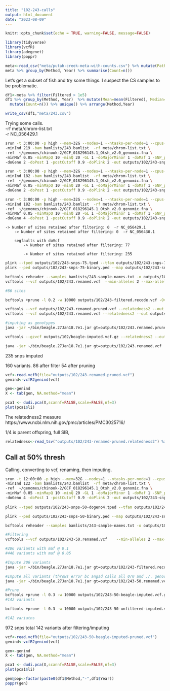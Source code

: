 ```yaml
---
title: "102-243-calls"
output: html_document
date: "2023-08-09"
---
```


```r
knitr::opts_chunk$set(echo = TRUE, warning=FALSE, message=FALSE)
```


```r
library(tidyverse)
library(vcfR)
library(adegenet)
library(poppr)
```


```r
meta<-read_csv("meta/putah-creek-meta-with-counts.csv") %>% mutate(Path=paste0("data/split/",SampleName,".sort.flt.bam"))
meta %>% group_by(Method, Year) %>% summarise(Count=n())
```


Let's get a subset of fish and try some things. I suspect the CS samples to be problematic.    

```r
df1<-meta %>% filter(Filtered > 1e5) 
df1 %>% group_by(Method, Year)  %>% mutate(Mean=mean(Filtered), Median=median(Filtered), Max=max(Filtered)) %>% select(Method, Year, Mean, Median, Max) %>%
  mutate(Count=n()) %>% unique() %>% arrange(Method,Year)

write_csv(df1,"meta/243.csv")
```

Trying some calls.    
-rf meta/chrom-list.txt     
-r NC_056429.1


```sh
srun -t 3:00:00 -p high --mem=32G --nodes=1 --ntasks-per-node=1 --cpus-per-task=12 $HOME/angsd/angsd -nthreads 24 \
-minInd 219 -bam bamlists/243.bamlist  -rf meta/chrom-list.txt \
-ref  ~/genomes/chinook-2/GCF_018296145.1_Otsh_v2.0_genomic.fna \
-minMaf 0.05 -minMapQ 10 -minQ 20 -GL 1 -doMajorMinor 1 -doMaf 1 -SNP_pval 1e-6 \
-doGeno 2 -doPost 1 -postCutoff 0.9 -doPlink 2 -out outputs/102/243-snps > outputs/102/243-snps.out 2> outputs/102/243-snps.err &

srun -t 3:00:00 -p high --mem=32G --nodes=1 --ntasks-per-node=1 --cpus-per-task=12 $HOME/angsd/angsd -nthreads 24 \
-minInd 182 -bam bamlists/243.bamlist  -rf meta/chrom-list.txt \
-ref  ~/genomes/chinook-2/GCF_018296145.1_Otsh_v2.0_genomic.fna \
-minMaf 0.05 -minMapQ 10 -minQ 20 -GL 1 -doMajorMinor 1 -doMaf 1 -SNP_pval 1e-6 \
-doGeno 2 -doPost 1 -postCutoff 0.9 -doPlink 2 -out outputs/102/243-snps-75 > outputs/102/243-snps-75.out 2> outputs/102/243-snps75.err &

srun -t 3:00:00 -p high --mem=32G --nodes=1 --ntasks-per-node=1 --cpus-per-task=12 $HOME/angsd/angsd -nthreads 24 \
-minInd 182 -bam bamlists/243.bamlist  -rf meta/chrom-list.txt \
-ref  ~/genomes/chinook-2/GCF_018296145.1_Otsh_v2.0_genomic.fna \
-minMaf 0.05 -minMapQ 10 -minQ 20 -GL 1 -doMajorMinor 1 -doMaf 1 -SNP_pval 1e-6 \
-doGeno 4 -doPost 1 -postCutoff 0.9 -doPlink 2 -out outputs/102/243-snps-75-dogeno4 > outputs/102/243-snps-75.out 2> outputs/102/243-snps75.err &
```

	-> Number of sites retained after filtering: 0  -r NC_056429.1      
		-> Number of sites retained after filtering: 0  -r NC_056430.1
		
		segfaults with doVcf
			-> Number of sites retained after filtering: 77 

			-> Number of sites retained after filtering: 235 

	
```sh
plink --tped outputs/102/243-snps-75.tped --tfam outputs/102/243-snps-75.tfam --out outputs/102/243-snps-75-binary --recode --allow-extra-chr --noweb
plink --ped outputs/102/243-snps-75-binary.ped --map outputs/102/243-snps-75-binary.map --recode vcf --allow-extra-chr -out outputs/102/243-snps-samples-recode

bcftools reheader --samples bamlists/243-sample-names.txt -o outputs/102/243.renamed.vcf  outputs/102/243-snps-samples-recode.vcf  
vcftools --vcf outputs/102/243.renamed.vcf  --min-alleles 2 --max-alleles 2 --max-missing 0.4 --maf 0.1 --max-maf 0.4 --out outputs/102/243-filtered --recode 

#86 sites

bcftools +prune -l 0.2 -w 10000 outputs/102/243-filtered.recode.vcf -Ov -o outputs/102/243.renamed.pruned.vcf 

vcftools --vcf outputs/102/243.renamed.pruned.vcf --relatedness2 --out outputs/102/243-renamed-pruned
vcftools --vcf outputs/102/243.renamed.vcf --relatedness2 --out outputs/102/243-renamed

#imputing as genotypes
java -jar ~/bin/beagle.27Jan18.7e1.jar gt=outputs/102/243.renamed.pruned.vcf  out=outputs/102/beagle-imputed > outputs/102/beagle-impute-stdout.txt 

vcftools --gzvcf outputs/102/beagle-imputed.vcf.gz --relatedness2 --out outputs/102/beagle-imputed

java -jar ~/bin/beagle.27Jan18.7e1.jar gt=outputs/102/243.renamed.vcf  out=outputs/102/beagle-imputed-renamed > outputs/102/beagle-impute-stdout.txt 

```    
235 snps imputed 



160 variants.
86 after filter
54 after pruning

```r
vcf<-read.vcfR(file="outputs/102/243.renamed.pruned.vcf")
genind<-vcfR2genind(vcf)

gen<-genind
X <- tab(gen, NA.method="mean")

pca1 <- dudi.pca(X,scannf=FALSE,scale=FALSE,nf=3)
plot(pca1$li)
```

The relatedness2 measure
https://www.ncbi.nlm.nih.gov/pmc/articles/PMC3025716/

1/4 is parent offspring, full SIB,   

```r
relatedness<-read_tsv("outputs/102/243-renamed-pruned.relatedness2") %>% filter(RELATEDNESS_PHI < 0.3) %>% filter(RELATEDNESS_PHI > 0.2)
```


## Call at 50% thresh

Calling, converting to vcf, renaming, then imputing.
```sh
srun -t 12:00:00 -p high --mem=32G --nodes=1 --ntasks-per-node=1 --cpus-per-task=12 $HOME/angsd/angsd -nthreads 24 \
-minInd 122 -bam bamlists/243.bamlist  -rf meta/chrom-list.txt \
-ref  ~/genomes/chinook-2/GCF_018296145.1_Otsh_v2.0_genomic.fna \
-minMaf 0.05 -minMapQ 10 -minQ 20 -GL 1 -doMajorMinor 1 -doMaf 1 -SNP_pval 1e-6 \
-doGeno 4 -doPost 1 -postCutoff 0.9 -doPlink 2 -out outputs/102/243-snps-50-dogeno4 > outputs/102/243-snps-50.out 2> outputs/102/243-snps-50.err &
  
plink --tped outputs/102/243-snps-50-dogeno4.tped --tfam outputs/102/243-snps-50-dogeno4.tfam --out outputs/102/243-snps-50-binary --recode --allow-extra-chr --noweb

plink --ped outputs/102/243-snps-50-binary.ped --map outputs/102/243-snps-50-binary.map --recode vcf --allow-extra-chr -out outputs/102/243-snps-50-recode

bcftools reheader --samples bamlists/243-sample-names.txt -o outputs/102/243-50.renamed.vcf  outputs/102/243-snps-50-recode.vcf  

#Filtering
vcftools --vcf outputs/102/243-50.renamed.vcf    --min-alleles 2 --max-alleles 2 --max-missing 0.4 --maf 0.1 --max-maf 0.40 --out outputs/102/243-filtered --recode 

#206 variants with maf @ 0.1
#446 variants with maf @ 0.05

#Impute 206 variants
java -jar ~/bin/beagle.27Jan18.7e1.jar gt=outputs/102/243-filtered.recode.vcf  out=outputs/102/243-50-beagle-imputed > outputs/102/beagle-impute-stdout.txt 

#Impute all variants (throws error bc angsd calls all 0/0 and ./. genos)
java -jar ~/bin/beagle.27Jan18.7e1.jar gt=outputs/102/243-50.renamed.vcf   out=outputs/102/243-50-unfiltered-imputed > outputs/102/beagle-impute-stdout.txt 

#Prune
bcftools +prune -l 0.3 -w 10000 outputs/102/243-50-beagle-imputed.vcf.gz  -Ov -o outputs/102/243-50-beagle-imputed-pruned.vcf 
#142 variants

bcftools +prune -l 0.3 -w 10000 outputs/102/243-50-unfiltered-imputed.vcf.gz  -Ov -o outputs/102/243-50-beagle-imputed-unfiltered-pruned.vcf 

#142 variatns
```

972 snps total
142 variants after filtering/imputing

```r
vcf<-read.vcfR(file="outputs/102/243-50-beagle-imputed-pruned.vcf")
genind<-vcfR2genind(vcf)

gen<-genind
X <- tab(gen, NA.method="mean")

pca1 <- dudi.pca(X,scannf=FALSE,scale=FALSE,nf=3)
plot(pca1$li)
```

```r
gen@pop<-factor(paste0(df1$Method,"-",df1$Year))
poppr(gen)
```

